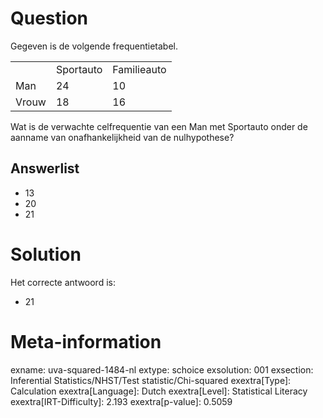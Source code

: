 Question
========

Gegeven is de volgende frequentietabel.

  ------- ----------- -------------
          Sportauto   Familieauto
  Man     24          10
  Vrouw   18          16
  ------- ----------- -------------

Wat is de verwachte celfrequentie van een Man met Sportauto onder de
aanname van onafhankelijkheid van de nulhypothese?

Answerlist
----------

* 13
* 20
* 21

Solution
========

Het correcte antwoord is: 

* 21

Meta-information
================
exname: uva-squared-1484-nl
extype: schoice
exsolution: 001
exsection: Inferential Statistics/NHST/Test statistic/Chi-squared
exextra[Type]: Calculation
exextra[Language]: Dutch
exextra[Level]: Statistical Literacy
exextra[IRT-Difficulty]: 2.193
exextra[p-value]: 0.5059
